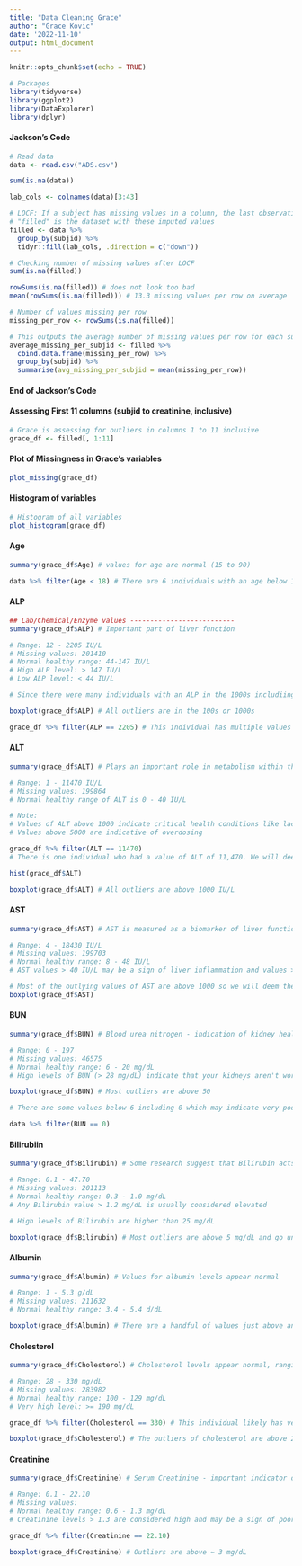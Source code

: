 ```yaml
---
title: "Data Cleaning Grace"
author: "Grace Kovic"
date: '2022-11-10'
output: html_document
---
```


```r
knitr::opts_chunk$set(echo = TRUE)
```

```r
# Packages 
library(tidyverse)
library(ggplot2)
library(DataExplorer)
library(dplyr)
```

#### Jackson's Code

```r
# Read data 
data <- read.csv("ADS.csv")
```

```r
sum(is.na(data))

lab_cols <- colnames(data)[3:43]

# LOCF: If a subject has missing values in a column, the last observation recorded for that subject is used to fill in the following empty cells below it until a filled cell is encountered
# "filled" is the dataset with these imputed values 
filled <- data %>% 
  group_by(subjid) %>% 
  tidyr::fill(lab_cols, .direction = c("down"))

# Checking number of missing values after LOCF
sum(is.na(filled)) 

rowSums(is.na(filled)) # does not look too bad
mean(rowSums(is.na(filled))) # 13.3 missing values per row on average

# Number of values missing per row 
missing_per_row <- rowSums(is.na(filled))

# This outputs the average number of missing values per row for each subject 
average_missing_per_subjid <- filled %>% 
  cbind.data.frame(missing_per_row) %>% 
  group_by(subjid) %>% 
  summarise(avg_missing_per_subjid = mean(missing_per_row))

```

#### End of Jackson's Code

#### Assessing First 11 columns (subjid to creatinine, inclusive)

```r
# Grace is assessing for outliers in columns 1 to 11 inclusive 
grace_df <- filled[, 1:11]

```

#### Plot of Missingness in Grace's variables

```r
plot_missing(grace_df)
```

#### Histogram of variables

```r
# Histogram of all variables 
plot_histogram(grace_df)
```

#### Age

```r
summary(grace_df$Age) # values for age are normal (15 to 90)

data %>% filter(Age < 18) # There are 6 individuals with an age below 18

```

#### ALP

```r
## Lab/Chemical/Enzyme values --------------------------
summary(grace_df$ALP) # Important part of liver function 

# Range: 12 - 2205 IU/L
# Missing values: 201410
# Normal healthy range: 44-147 IU/L 
# High ALP level: > 147 IU/L 
# Low ALP level: < 44 IU/L

# Since there were many individuals with an ALP in the 1000s includiing 2205, we will deem these values as expected since all individuals in this dataset were in the ICU 

boxplot(grace_df$ALP) # All outliers are in the 100s or 1000s

grace_df %>% filter(ALP == 2205) # This individual has multiple values of 2205 since we performed LOCF on all columns for which an individual had one or more values of a feature, but was missing values for the rows in the following time points  
```

#### ALT

```r
summary(grace_df$ALT) # Plays an important role in metabolism within the liver 

# Range: 1 - 11470 IU/L
# Missing values: 199864
# Normal healthy range of ALT is 0 - 40 IU/L

# Note: 
# Values of ALT above 1000 indicate critical health conditions like lack of blood flow to the liver or acute viral hepatitis 
# Values above 5000 are indicative of overdosing 

grace_df %>% filter(ALT == 11470)
# There is one individual who had a value of ALT of 11,470. We will deem this as an acceptable ALT value for our dataset since we are analyzing ICU patients who are in critical health condition

hist(grace_df$ALT)

boxplot(grace_df$ALT) # All outliers are above 1000 IU/L
```

#### AST

```r
summary(grace_df$AST) # AST is measured as a biomarker of liver function 

# Range: 4 - 18430 IU/L
# Missing values: 199703 
# Normal healthy range: 8 - 48 IU/L
# AST values > 40 IU/L may be a sign of liver inflammation and values > 1000 IU/L may be a sign of acute liver failure 

# Most of the outlying values of AST are above 1000 so we will deem these values as acceptable for our dataset
boxplot(grace_df$AST) 

```

#### BUN

```r
summary(grace_df$BUN) # Blood urea nitrogen - indication of kidney health

# Range: 0 - 197 
# Missing values: 46575 
# Normal healthy range: 6 - 20 mg/dL
# High levels of BUN (> 28 mg/dL) indicate that your kidneys aren't working well 

boxplot(grace_df$BUN) # Most outliers are above 50

# There are some values below 6 including 0 which may indicate very poor kidney health 

data %>% filter(BUN == 0)
```

#### Bilirubiin

```r
summary(grace_df$Bilirubin) # Some research suggest that Bilirubin acts as a cellular antioxidant that may be particularly important in the brain 

# Range: 0.1 - 47.70 
# Missing values: 201113
# Normal healthy range: 0.3 - 1.0 mg/dL
# Any Bilirubin value > 1.2 mg/dL is usually considered elevated 

# High levels of Bilirubin are higher than 25 mg/dL

boxplot(grace_df$Bilirubin) # Most outliers are above 5 mg/dL and go until 47.70 mg/dL

```

#### Albumin

```r
summary(grace_df$Albumin) # Values for albumin levels appear normal 

# Range: 1 - 5.3 g/dL
# Missing values: 211632
# Normal healthy range: 3.4 - 5.4 d/dL

boxplot(grace_df$Albumin) # There are a handful of values just above and just below 5 g/dL and around 1 g/dL

```

#### Cholesterol

```r
summary(grace_df$Cholesterol) # Cholesterol levels appear normal, ranging from 28 to 330 mg/dL

# Range: 28 - 330 mg/dL
# Missing values: 283982
# Normal healthy range: 100 - 129 mg/dL
# Very high level: >= 190 mg/dL

grace_df %>% filter(Cholesterol == 330) # This individual likely has very high cholesterol 

boxplot(grace_df$Cholesterol) # The outliers of cholesterol are above 250 

```

#### Creatinine

```r
summary(grace_df$Creatinine) # Serum Creatinine - important indicator of kidney health 

# Range: 0.1 - 22.10 
# Missing values: 
# Normal healthy range: 0.6 - 1.3 mg/dL
# Creatinine levels > 1.3 are considered high and may be a sign of poor kidney function 

grace_df %>% filter(Creatinine == 22.10) 

boxplot(grace_df$Creatinine) # Outliers are above ~ 3 mg/dL
```
